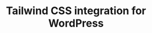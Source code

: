 ---
title: Tailwind CSS integration for WordPress
description: Use Tailwind CSS within the block editor, page builders, plugins, and themes — no build step is required.
slug: /
---
